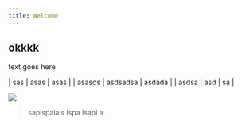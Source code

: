 ```yaml
---
title: Welcome
---
```

## okkkk

text goes here

| sas | asas | asas |
| asasds | asdsadsa | asdada |
| asdsa | asd | sa  |

![](/files/ui.png)

> saplspalals lspa lsapl a